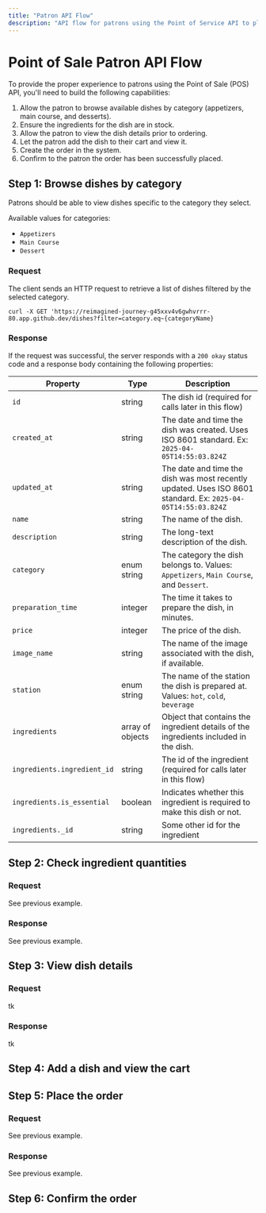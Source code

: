 ```yaml
---
title: "Patron API Flow"
description: "API flow for patrons using the Point of Service API to place a food order."
---
```


# Point of Sale Patron API Flow

To provide the proper experience to patrons using the Point of Sale (POS) API, you'll need to build the following capabilities:

1. Allow the patron to browse available dishes by category (appetizers, main course, and desserts).
2. Ensure the ingredients for the dish are in stock.
3. Allow the patron to view the dish details prior to ordering.
4. Let the patron add the dish to their cart and view it.
5. Create the order in the system.
6. Confirm to the patron the order has been successfully placed.

## Step 1: Browse dishes by category

Patrons should be able to view dishes specific to the category they select.

Available values for categories:

- `Appetizers`
- `Main Course`
- `Dessert`

### Request

The client sends an HTTP request to retrieve a list of dishes filtered by the selected category.

```curl
curl -X GET 'https://reimagined-journey-g45xxv4v6gwhvrrr-80.app.github.dev/dishes?filter=category.eq~{categoryName}
```

### Response

If the request was successful, the server responds with a `200 okay` status code and a response body containing the following properties:

| Property     | Type    |  Description      |
| ------------ | ------- | ----------------- |
|  `id`   | string        | The dish id (required for calls later in this flow)       |
|     `created_at`      |  string       |    The date and time the dish was created. Uses ISO 8601 standard. Ex: `2025-04-05T14:55:03.824Z`    |
|     `updated_at`      |    string     |    The date and time the dish was most recently updated. Uses ISO 8601 standard. Ex: `2025-04-05T14:55:03.824Z`    |
|      `name`     | string        | The name of the dish.       |
|    `description`       |  string       |   The long-text description of the dish.     |
|     `category`      |  enum string       |  The category the dish belongs to. Values: `Appetizers`, `Main Course`, and `Dessert`.    |
| `preparation_time` | integer | The time it takes to prepare the dish, in minutes. |
| `price` | integer | The price of the dish. |
| `image_name` |  string | The name of the image associated with the dish, if available. |
| `station` | enum string |  The name of the station the dish is prepared at. Values: `hot`, `cold`, `beverage` |
| `ingredients` | array of objects |  Object that contains the ingredient details of the ingredients included in the dish. |
| `ingredients.ingredient_id` | string | The id of the ingredient (required for calls later in this flow) |
| `ingredients.is_essential` | boolean | Indicates whether this ingredient is required to make this dish or not. |
| `ingredients._id` | string | Some other id for the ingredient |

## Step 2: Check ingredient quantities

### Request

See previous example.

### Response

See previous example.

## Step 3: View dish details

### Request

tk

### Response

tk

## Step 4: Add a dish and view the cart

## Step 5: Place the order

### Request

See previous example.

### Response

See previous example.

## Step 6: Confirm the order